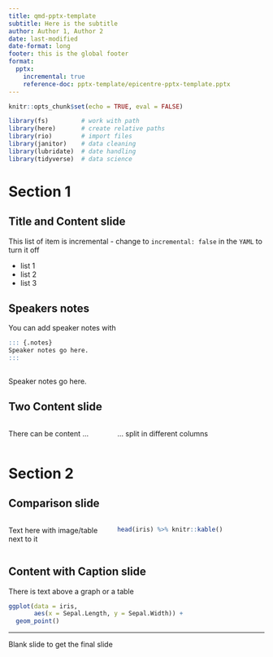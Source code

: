 ```yaml
---
title: qmd-pptx-template
subtitle: Here is the subtitle
author: Author 1, Author 2
date: last-modified
date-format: long
footer: this is the global footer
format: 
  pptx:
    incremental: true
    reference-doc: pptx-template/epicentre-pptx-template.pptx
---
```


```r
knitr::opts_chunk$set(echo = TRUE, eval = FALSE)

library(fs)         # work with path
library(here)       # create relative paths
library(rio)        # import files
library(janitor)    # data cleaning
library(lubridate)  # date handling
library(tidyverse)  # data science 

```

# Section 1 

## Title and Content slide

This list of item is incremental - change to `incremental: false` in the `YAML` to turn it off

- list 1 
- list 2
- list 3

## Speakers notes 

You can add speaker notes with

```r

::: {.notes}
Speaker notes go here.
:::
  
```

::: {.notes}
Speaker notes go here.
:::


## Two Content slide

:::: {.columns}

::: {.column width="40%"}
There can be content ... 
:::

::: {.column width="60%"}
... split in different columns 
:::

::::


# Section 2 

## Comparison slide 

:::: {.columns}

::: {.column width="40%"}
Text here with image/table next to it 
:::

::: {.column width="60%"}
```r
head(iris) %>% knitr::kable()
```
:::

::::

## Content with Caption slide 

There is text above a graph or a table 

```r
ggplot(data = iris, 
       aes(x = Sepal.Length, y = Sepal.Width)) + 
  geom_point()

```


--- 

::: {.notes}
Blank slide to get the final slide
:::


